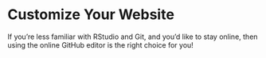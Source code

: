 # Customize Your Website {.sec-google}

If you're less familiar with RStudio and Git, and you'd like to stay online, then using the online GitHub editor is the right choice for you!
